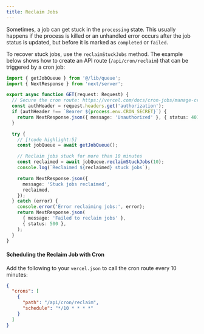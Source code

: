 ```yaml
---
title: Reclaim Jobs
---
```


Sometimes, a job can get stuck in the `processing` state. This usually happens if the process is killed or an unhandled error occurs after the job status is updated, but before it is marked as `completed` or `failed`.

To recover stuck jobs, use the `reclaimStuckJobs` method. The example below shows how to create an API route (`/api/cron/reclaim`) that can be triggered by a cron job:

```typescript title="@/app/api/cron/reclaim.ts"
import { getJobQueue } from '@/lib/queue';
import { NextResponse } from 'next/server';

export async function GET(request: Request) {
  // Secure the cron route: https://vercel.com/docs/cron-jobs/manage-cron-jobs#securing-cron-jobs
  const authHeader = request.headers.get('authorization');
  if (authHeader !== `Bearer ${process.env.CRON_SECRET}`) {
    return NextResponse.json({ message: 'Unauthorized' }, { status: 401 });
  }

  try {
    // [!code highlight:5]
    const jobQueue = await getJobQueue();

    // Reclaim jobs stuck for more than 10 minutes
    const reclaimed = await jobQueue.reclaimStuckJobs(10);
    console.log(`Reclaimed ${reclaimed} stuck jobs`);

    return NextResponse.json({
      message: 'Stuck jobs reclaimed',
      reclaimed,
    });
  } catch (error) {
    console.error('Error reclaiming jobs:', error);
    return NextResponse.json(
      { message: 'Failed to reclaim jobs' },
      { status: 500 },
    );
  }
}
```

#### Scheduling the Reclaim Job with Cron

Add the following to your `vercel.json` to call the cron route every 10 minutes:

```json
{
  "crons": [
    {
      "path": "/api/cron/reclaim",
      "schedule": "*/10 * * * *"
    }
  ]
}
```
